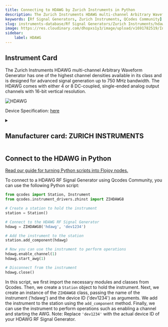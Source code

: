 ```yaml
---
title: Connecting to HDAWG by Zurich Instruments in Python
description: The Zurich Instruments HDAWG multi-channel Arbitrary Waveform Generator has one of the highest channel densities available in its class and is designed for advanced signal generation up to 750 MHz bandwidth. The HDAWG comes with either 4 or 8 DC-coupled, single-ended analog output channels with 16-bit vertical resolution.
keywords: [Rf Signal Generators, Zurich Instruments, QCodes Community] 
slug: instruments-database/Rf Signal Generators/Zurich Instruments/hdawg 
image: https://res.cloudinary.com/dhopxs1y3/image/upload/v1691782519/Instruments/RF%20Signal%20Generator/HDAWG/HDAWG.webp
sidebar:
    label: HDAWG 
---
```



## Instrument Card

The Zurich Instruments HDAWG multi-channel Arbitrary Waveform Generator has one of the highest channel densities available in its class and is designed for advanced signal generation up to 750 MHz bandwidth. The HDAWG comes with either 4 or 8 DC-coupled, single-ended analog output channels with 16-bit vertical resolution.

![HDAWG](https://res.cloudinary.com/dhopxs1y3/image/upload/v1691782519/Instruments/RF%20Signal%20Generator/HDAWG/HDAWG.webp)

Device Specification: [here](https://docs.zhinst.com/pdf/ziHDAWG_UserManual.pdf)

<details style={{ marginTop: "15px"}}>
<summary><h2 style={{display:'inline'}}>Manufacturer card: ZURICH INSTRUMENTS</h2></summary>

![ZURICH INSTRUMENTS](https://res.cloudinary.com/dhopxs1y3/image/upload/v1692806207/Instruments/Vendor%20Logos/Zurich_Instruments.png)

Zurich Instruments Ltd. is a privately owned company developing and selling advanced test and measurement instruments equipped with software for dynamic signal analysis.

- Headquarters: Switzerland
- Yearly Revenue (millions, USD): 38
- Vendor Website: [here](https://www.zhinst.com/americas/en)

</details>


<FeaturedInstrumentVideo category="RF_SIGNAL_GENERATORS" />

## Connect to the HDAWG in Python

[Read our guide for turning Python scripts into Flojoy nodes.](https://docs.flojoy.ai/contribution/blocks/custom-flojoy-block/)



<Tabs>
<TabItem value="Flojoy" label="Flojoy" className="flojoy-instrument-tabs">

<SectionsCard category="RF_SIGNAL_GENERATORS" manufacturer="Zurich Instruments"></SectionsCard>

</TabItem>
<TabItem value="QCodes Community" label="QCodes Community">

To connect to a HDAWG RF Signal Generator using Qcodes Community, you can use the following Python script:

```python
from qcodes import Station, Instrument
from qcodes.instrument_drivers.zhinst import ZIHDAWG8

# Create a station to hold the instrument
station = Station()

# Connect to the HDAWG RF Signal Generator
hdawg = ZIHDAWG8('hdawg', 'dev1234')

# Add the instrument to the station
station.add_component(hdawg)

# Now you can use the instrument to perform operations
hdawg.enable_channel(1)
hdawg.start_awg(1)

# Disconnect from the instrument
hdawg.close()
```

In this script, we first import the necessary modules and classes from Qcodes. Then, we create a `Station` object to hold the instrument. Next, we create an instance of the `ZIHDAWG8` class, passing the name of the instrument ('hdawg') and the device ID ('dev1234') as arguments. We add the instrument to the station using the `add_component` method. Finally, we can use the instrument to perform operations such as enabling a channel and starting the AWG.
Note: Replace `'dev1234'` with the actual device ID of your HDAWG RF Signal Generator.

</TabItem>
</Tabs>